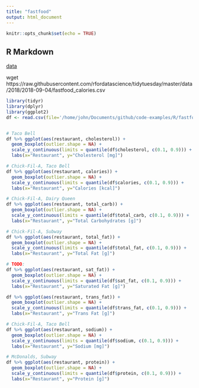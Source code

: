 ```yaml
---
title: "fastfood"
output: html_document
---
```


```r
knitr::opts_chunk$set(echo = TRUE)
```

## R Markdown

[data](https://github.com/rfordatascience/tidytuesday/tree/master/data/2018/2018-09-04)

wget https://raw.githubusercontent.com/rfordatascience/tidytuesday/master/data/2018/2018-09-04/fastfood_calories.csv


```r
library(tidyr)
library(dplyr)
library(ggplot2)
df <- read.csv(file='/home/john/Documents/github/code-examples/R/fastfood/fastfood_calories.csv', sep=",") %>% drop_na()


# Taco Bell
df %>% ggplot(aes(restaurant, cholesterol)) +
  geom_boxplot(outlier.shape = NA) +
  scale_y_continuous(limits = quantile(df$cholesterol, c(0.1, 0.9))) +
  labs(x="Restaurant", y="Cholesterol [mg]")

# Chick-Fil-A, Taco Bell
df %>% ggplot(aes(restaurant, calories)) +
  geom_boxplot(outlier.shape = NA) +
  scale_y_continuous(limits = quantile(df$calories, c(0.1, 0.9))) +
  labs(x="Restaurant", y="Calories [kcal]")

# Chick-Fil-A, Dairy Queen
df %>% ggplot(aes(restaurant, total_carb)) +
  geom_boxplot(outlier.shape = NA) +
  scale_y_continuous(limits = quantile(df$total_carb, c(0.1, 0.9))) +
  labs(x="Restaurant", y="Total Carbohydrates [g]")

# Chick-Fil-A, Subway
df %>% ggplot(aes(restaurant, total_fat)) +
  geom_boxplot(outlier.shape = NA) +
  scale_y_continuous(limits = quantile(df$total_fat, c(0.1, 0.9))) +
  labs(x="Restaurant", y="Total Fat [g]")

# TODO: 
df %>% ggplot(aes(restaurant, sat_fat)) +
  geom_boxplot(outlier.shape = NA) +
  scale_y_continuous(limits = quantile(df$sat_fat, c(0.1, 0.9))) +
  labs(x="Restaurant", y="Saturated Fat [g]")

df %>% ggplot(aes(restaurant, trans_fat)) +
  geom_boxplot(outlier.shape = NA) +
  scale_y_continuous(limits = quantile(df$trans_fat, c(0.1, 0.9))) +
  labs(x="Restaurant", y="Trans Fat [g]")

# Chick-Fil-A, Taco Bell
df %>% ggplot(aes(restaurant, sodium)) +
  geom_boxplot(outlier.shape = NA) +
  scale_y_continuous(limits = quantile(df$sodium, c(0.1, 0.9))) +
  labs(x="Restaurant", y="Sodium [mg]")

# McDonalds, Subway  
df %>% ggplot(aes(restaurant, protein)) +
  geom_boxplot(outlier.shape = NA) +
  scale_y_continuous(limits = quantile(df$protein, c(0.1, 0.9))) +
  labs(x="Restaurant", y="Protein [g]")





```


